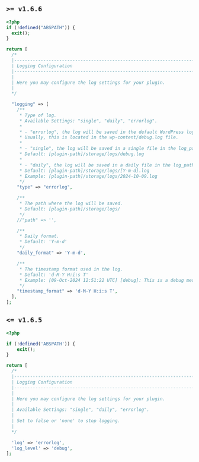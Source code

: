 
## `>= v1.6.6`

```php copy filename="config/plugin.php - New in v1.6.6" {16,31,43, 50}
<?php
if (!defined("ABSPATH")) {
  exit();
}

return [
  /*
  |--------------------------------------------------------------------------
  | Logging Configuration
  |--------------------------------------------------------------------------
  |
  | Here you may configure the log settings for your plugin.
  |
  */

  "logging" => [
    /**
     * Type of log.
     * Available Settings: "single", "daily", "errorlog".
     *
     * - "errorlog", the log will be saved in the default WordPress log file.
     * Usually, this is located in the wp-content/debug.log file.
     *
     * - "single", the log will be saved in a single file in the log_path directory.
     * Default: [plugin-path]/storage/logs/debug.log
     *
     * - "daily", the log will be saved in a daily file in the log_path directory.
     * Default: [plugin-path]/storage/logs/[Y-m-d].log
     * Example: [plugin-path]/storage/logs/2024-10-09.log
     */
    "type" => "errorlog",

    /**
     * The path where the log will be saved.
     * Default: [plugin-path]/storage/logs/
     */
    //"path" => '',

    /**
     * Daily format.
     * Default: 'Y-m-d'
     */
    "daily_format" => 'Y-m-d',

    /**
     * The timestamp format used in the log.
     * Default: 'd-M-Y H:i:s T'
     * Example: [09-Oct-2024 12:51:22 UTC] [debug]: This is a debug message
     */
    "timestamp_format" => 'd-M-Y H:i:s T',
  ],
];
```

## `<= v1.6.5`



```php copy filename="config/plugin.php - DEPRECATED in v1.6.6" {8-22}
<?php

if (!defined('ABSPATH')) {
    exit();
}

return [
  /*
  |--------------------------------------------------------------------------
  | Logging Configuration
  |--------------------------------------------------------------------------
  |
  | Here you may configure the log settings for your plugin.
  |
  | Available Settings: "single", "daily", "errorlog".
  |
  | Set to false or 'none' to stop logging.
  |
  */

  'log' => 'errorlog',
  'log_level' => 'debug',
];
```
